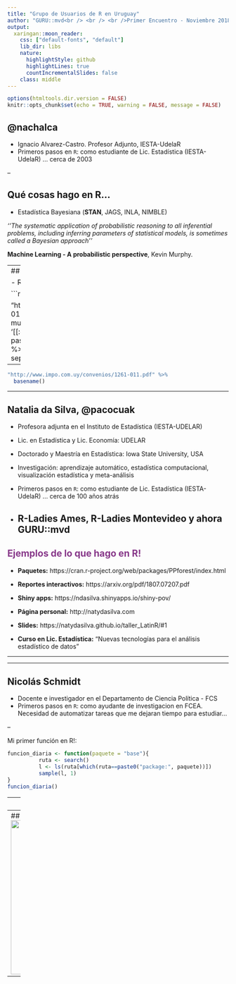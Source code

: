 ```yaml
---
title: "Grupo de Usuarios de R en Uruguay"
author: "GURU::mvd<br /> <br /> <br />Primer Encuentro - Noviembre 2018"
output:
  xaringan::moon_reader:
    css: ["default-fonts", "default"]
    lib_dir: libs
    nature:
      highlightStyle: github
      highlightLines: true
      countIncrementalSlides: false
    class: middle  
---
```


```r
options(htmltools.dir.version = FALSE)
knitr::opts_chunk$set(echo = TRUE, warning = FALSE, message = FALSE)
```

## @nachalca

- Ignacio Alvarez-Castro. Profesor Adjunto, IESTA-UdelaR
- Primeros pasos en `R`: como estudiante de Lic. Estadística (IESTA-UdelaR) ... cerca de 2003

--

## Qué cosas hago en R...

- Estadística Bayesiana (**STAN**, JAGS, INLA, NIMBLE)

*''The systematic application of probabilistic reasoning to all inferential problems, including inferring parameters of statistical models, is sometimes called a Bayesian approach''* 

**Machine Learning - A probabilistic perspective**, Kevin Murphy. 

---
## Qué hgo en R...

- Redescubrir funciones de `R-base`

```r
library(tidyverse)
library(stringr)

"http://www.impo.com.uy/convenios/1261-011.pdf" %>%
  as_data_frame() %>%
  mutate(aux=str_extract_all(value, pattern = '[[:digit:]]+') ) %>%
  mutate(doc=map(aux, paste0, collapse="-")) %>%
  unnest(doc) %>%
  mutate( destino  =  paste0(doc, '.pdf', sep = '') ) %>%
  pull( destino )
```

--

```r
"http://www.impo.com.uy/convenios/1261-011.pdf" %>%
  basename()
```

---

## Natalia da Silva, @pacocuak

- Profesora adjunta en el Instituto de Estadística (IESTA-UDELAR)

-  Lic. en Estadística y Lic. Economía: UDELAR

- Doctorado y Maestría en Estadística: Iowa State University, USA

- Investigación: aprendizaje automático, estadística computacional, visualización estadística y meta-análisis 

- Primeros pasos en `R`: como estudiante de Lic. Estadística (IESTA-UdelaR) ... cerca de 100 años atrás

- R-Ladies Ames, R-Ladies Montevideo y ahora GURU::mvd
---

##  <span style="color:#88398A"> Ejemplos de lo que hago en R! </span>

- **Paquetes:** https://cran.r-project.org/web/packages/PPforest/index.html

- **Reportes interactivos:** https://arxiv.org/pdf/1807.07207.pdf

- **Shiny apps:** https://ndasilva.shinyapps.io/shiny-pov/

- **Página personal:**  http://natydasilva.com

- **Slides:** https://natydasilva.github.io/taller_LatinR/#1

- **Curso en Lic. Estadística:** "Nuevas tecnologías para el análisis estadístico de datos"

---

<style>
  .col2 {
    columns: 2 200px;         
    -webkit-columns: 2 200px; 
    -moz-columns: 2 200px;    
  }
</style>


---

## Nicolás Schmidt

- Docente e investigador en el Departamento de Ciencia Política - FCS
- Primeros pasos en `R`: como ayudante de investigacion en FCEA. Necesidad de automatizar tareas que me dejaran tiempo para estudiar...

--

Mi primer función en R!:
```r
funcion_diaria <- function(paquete = "base"){
          ruta <- search()
          l <- ls(ruta[which(ruta==paste0("package:", paquete))])
          sample(l, 1)
}
funcion_diaria()
```


---
## Qué hago en R...


<div class="col2">

- Estudio sistemas electorales y sistemas de partidos y cómo éstos impactan en el regimen de gobierno.
- Producto de esto hice un paquete para simplificarme la vida:

     <img src="esaps.png" height="60px" width="55px" />
     
- **esaps**: *Indicators of Electoral Systems and Party Systems*
- **Votaciones nominales en congresos:** Simulacion MCMC,  multidimensional scaling...

<img src="wn.png" height="450px" width="550px" />

---
## Actualmente... más de lo mismo pero con Text Analysis
<img src="ta.png" height="350px" width="900px" />

---


